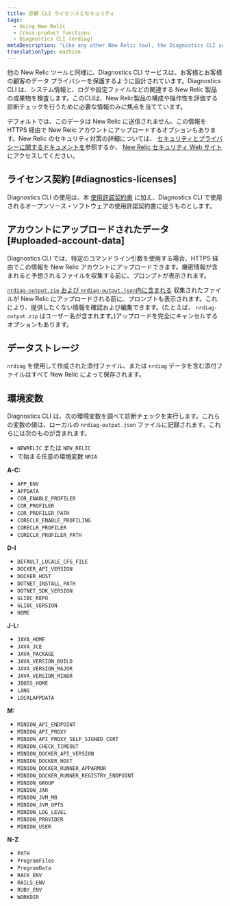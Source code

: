 ```yaml
---
title: 診断 CLI ライセンスとセキュリティ
tags:
  - Using New Relic
  - Cross-product functions
  - Diagnostics CLI (nrdiag)
metaDescription: 'Like any other New Relic tool, the Diagnostics CLI service (nrdiag) is designed to protect data privacy for you and your customers.'
translationType: machine
---
```


他の New Relic ツールと同様に、Diagnostics CLI サービスは、お客様とお客様の顧客のデータ プライバシーを保護するように設計されています。Diagnostics CLI は、システム情報と、ログや設定ファイルなどの関連する New Relic 製品の成果物を検査します。このCLIは、New Relic製品の構成や操作性を評価する診断チェックを行うために必要な情報のみに焦点を当てています。

デフォルトでは、このデータは New Relic に送信されません。この情報を HTTPS 経由で New Relic アカウントにアップロードするオプションもあります。New Relic のセキュリティ対策の詳細については、 [セキュリティとプライバシーに関するドキュメントを](/docs/security/security-privacy/data-privacy/data-privacy-new-relic)参照するか、 [New Relic セキュリティ Web サイト](https://newrelic.com/security)にアクセスしてください。

## ライセンス契約 [#diagnostics-licenses]

Diagnostics CLI の使用は、本 [使用許諾契約書](/docs/licenses/license-information/other-licenses/new-relic-diagnostics-licenses) に加え、Diagnostics CLI で使用されるオープンソース・ソフトウェアの使用許諾契約書に従うものとします。

## アカウントにアップロードされたデータ [#uploaded-account-data]

Diagnostics CLI では、特定のコマンドライン引数を使用する場合、HTTPS 経由でこの情報を New Relic アカウントにアップロードできます。機密情報が含まれると予想されるファイルを収集する前に、プロンプトが表示されます。

[`nrdiag-output.zip` および `nrdiag-output.json`内に含まれる](/docs/using-new-relic/cross-product-functions/diagnostics-cli-nrdiag/interpret-nrdiag-output) 収集されたファイルが New Relic にアップロードされる前に、プロンプトも表示されます。これにより、提供したくない情報を確認および編集できます。(たとえば、 `nrdiag-output.zip` はユーザー名が含まれます。)アップロードを完全にキャンセルするオプションもあります。

## データストレージ

`nrdiag` を使用して作成された添付ファイル、または `nrdiag` データを含む添付ファイルはすべて New Relic によって保存されます。

## 環境変数

Diagnostics CLI は、次の環境変数を調べて診断チェックを実行します。これらの変数の値は、ローカルの `nrdiag-output.json` ファイルに記録されます。これらには次のものが含まれます。

* `NEWRELIC` または `NEW_RELIC`
* で始まる任意の環境変数 `NRIA`

**A-C:**

* `APP_ENV`
* `APPDATA`
* `COR_ENABLE_PROFILER`
* `COR_PROFILER`
* `COR_PROFILER_PATH`
* `CORECLR_ENABLE_PROFILING`
* `CORECLR_PROFILER`
* `CORECLR_PROFILER_PATH`

**D-I**

* `DEFAULT_LOCALE_CFG_FILE`
* `DOCKER_API_VERSION`
* `DOCKER_HOST`
* `DOTNET_INSTALL_PATH`
* `DOTNET_SDK_VERSION`
* `GLIBC_REPO`
* `GLIBC_VERSION`
* `HOME`

**J-L:**

* `JAVA_HOME`
* `JAVA_JCE`
* `JAVA_PACKAGE`
* `JAVA_VERSION_BUILD`
* `JAVA_VERSION_MAJOR`
* `JAVA_VERSION_MINOR`
* `JBOSS_HOME`
* `LANG`
* `LOCALAPPDATA`

**M:**

* `MINION_API_ENDPOINT`
* `MINION_API_PROXY`
* `MINION_API_PROXY_SELF_SIGNED_CERT`
* `MINION_CHECK_TIMEOUT`
* `MINION_DOCKER_API_VERSION`
* `MINION_DOCKER_HOST`
* `MINION_DOCKER_RUNNER_APPARMOR`
* `MINION_DOCKER_RUNNER_REGISTRY_ENDPOINT`
* `MINION_GROUP`
* `MINION_JAR`
* `MINION_JVM_MB`
* `MINION_JVM_OPTS`
* `MINION_LOG_LEVEL`
* `MINION_PROVIDER`
* `MINION_USER`

**N-Z**

* `PATH`
* `ProgramFiles`
* `ProgramData`
* `RACK_ENV`
* `RAILS_ENV`
* `RUBY_ENV`
* `WORKDIR`